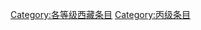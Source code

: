 {{catmore1|[[WP:西藏专题|WP:西藏专题]]}}
{{Articles by Quality|topic=西藏}}
{{Wikipedia category}}
{{emptycat}}

[[Category:各等级西藏条目|Category:各等级西藏条目]]
[[Category:丙级条目|Category:丙级条目]]